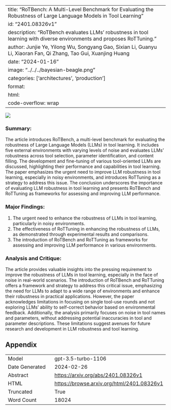 
---
title: "RoTBench: A Multi-Level Benchmark for Evaluating the Robustness of Large Language Models in Tool Learning"
id: "2401.08326v1"
description: "RoTBench evaluates LLMs' robustness in tool learning with diverse environments and proposes RoTTuning."
author: Junjie Ye, Yilong Wu, Songyang Gao, Sixian Li, Guanyu Li, Xiaoran Fan, Qi Zhang, Tao Gui, Xuanjing Huang
date: "2024-01-16"
image: "../../../bayesian-beagle.png"
categories: ['architectures', 'production']
format:
  html:
    code-overflow: wrap
---

![](../../../bayesian-beagle.png)

### Summary:

The article introduces RoTBench, a multi-level benchmark for evaluating the robustness of Large Language Models (LLMs) in tool learning. It includes five external environments with varying levels of noise and evaluates LLMs' robustness across tool selection, parameter identification, and content filling. The development and fine-tuning of various tool-oriented LLMs are discussed, highlighting their performance and capabilities in tool learning. The paper emphasizes the urgent need to improve LLM robustness in tool learning, especially in noisy environments, and introduces RoTTuning as a strategy to address this issue. The conclusion underscores the importance of evaluating LLM robustness in tool learning and presents RoTBench and RoTTuning as frameworks for assessing and improving LLM performance.

### Major Findings:
1. The urgent need to enhance the robustness of LLMs in tool learning, particularly in noisy environments.
2. The effectiveness of RoTTuning in enhancing the robustness of LLMs, as demonstrated through experimental results and comparisons.
3. The introduction of RoTBench and RoTTuning as frameworks for assessing and improving LLM performance in various environments.

### Analysis and Critique:
The article provides valuable insights into the pressing requirement to improve the robustness of LLMs in tool learning, especially in the face of noise in real-world scenarios. The introduction of RoTBench and RoTTuning offers a framework and strategy to address this critical issue, emphasizing the need for LLMs to adapt to a wide range of environments and enhance their robustness in practical applications. However, the paper acknowledges limitations in focusing on single tool-use rounds and not exploring LLMs' ability to self-correct behavior based on environmental feedback. Additionally, the analysis primarily focuses on noise in tool names and parameters, without addressing potential inaccuracies in tool and parameter descriptions. These limitations suggest avenues for future research and development in LLM robustness and tool learning.

## Appendix

|          |          |
|----------|----------|
| Model     | gpt-3.5-turbo-1106       |
| Date Generated     | 2024-02-26       |
| Abstract | [https://arxiv.org/abs/2401.08326v1](https://arxiv.org/abs/2401.08326v1)        |
| HTML     | [https://browse.arxiv.org/html/2401.08326v1](https://browse.arxiv.org/html/2401.08326v1)       |
| Truncated       | True       |
| Word Count       | 18024       |